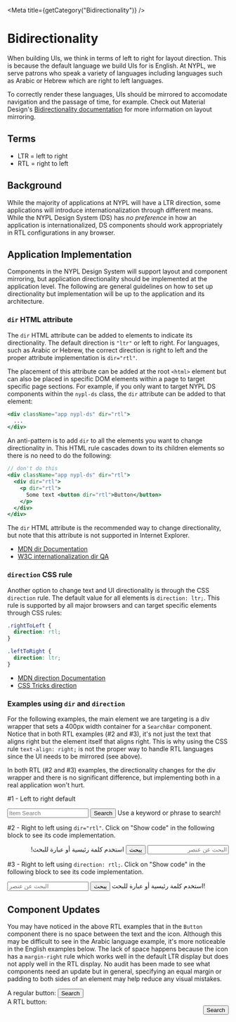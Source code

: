 

<Meta title={getCategory("Bidirectionality")} />

# Bidirectionality

When building UIs, we think in terms of left to right for layout direction. This
is because the default language we build UIs for is English. At NYPL, we serve
patrons who speak a variety of languages including languages such as Arabic or
Hebrew which are right to left languages.

To correctly render these languages, UIs should be mirrored to accomodate navigation
and the passage of time, for example. Check out Material Design's
[Bidirectionality documentation](https://material.io/design/usability/bidirectionality.html)
for more information on layout mirroring.

## Terms

- LTR = left to right
- RTL = right to left

## Background

While the majority of applications at NYPL will have a LTR direction, some applications
will introduce internationalization through different means. While the NYPL Design
System (DS) has _no preference_ in how an application is internationalized, DS
components should work appropriately in RTL configurations in any browser.

## Application Implementation

Components in the NYPL Design System will support layout and component mirroring,
but application directionality should be implemented at the application level. The
following are general guidelines on how to set up directionality but implementation
will be up to the application and its architecture.

### `dir` HTML attribute

The `dir` HTML attribute can be added to elements to indicate its directionality.
The default direction is `"ltr"` or left to right. For languages, such as Arabic
or Hebrew, the correct direction is right to left and the proper attribute
implementation is `dir="rtl"`.

The placement of this attribute can be added at the root `<html>` element but can
also be placed in specific DOM elements within a page to target specific page sections.
For example, if you only want to target NYPL DS components within the `nypl-ds` class,
the `dir` attribute can be added to that element:

```jsx
<div className="app nypl-ds" dir="rtl">
  ...
</div>
```

An anti-pattern is to add `dir` to all the elements you want to change directionality
in. This HTML rule cascades down to its children elements so there is no need to
do the following:

```jsx
// don't do this
<div className="app nypl-ds" dir="rtl">
  <div dir="rtl">
    <p dir="rtl">
      Some text <button dir="rtl">Button</button>
    </p>
  </div>
</div>
```

The `dir` HTML attribute is the recommended way to change directionality, but note
that this attribute is not supported in Internet Explorer.

- [MDN dir Documentation](https://developer.mozilla.org/en-US/docs/Web/HTML/Global_attributes/dir)
- [W3C internationalization dir QA](https://www.w3.org/International/questions/qa-html-dir)

### `direction` CSS rule

Another option to change text and UI directionality is through the CSS `direction`
rule. The default value for all elements is `direction: ltr;`. This rule is
supported by all major browsers and can target specific elements through CSS rules:

```css
.rightToLeft {
  direction: rtl;
}

.leftToRight {
  direction: ltr;
}
```

- [MDN direction Documentation](https://developer.mozilla.org/en-US/docs/Web/CSS/direction)
- [CSS Tricks direction](https://css-tricks.com/almanac/properties/d/direction/)

### Examples using `dir` and `direction`

For the following examples, the main element we are targeting is a div wrapper
that sets a 400px width container for a `SearchBar` component. Notice that in both
RTL examples (#2 and #3), it's not just the text that aligns right but the element
itself that aligns right. This is why using the CSS rule `text-align: right;` is
not the proper way to handle RTL languages since the UI needs to be mirrored (see above).

In both RTL (#2 and #3) examples, the directionality changes for the div wrapper
and there is no significant difference, but implementing both in a real application
won't hurt.

#1 - Left to right default

<Canvas>
  <DSProvider>
    <div style={{ width: "400px" }}>
      <SearchBar>
        <Input
          ariaLabelledBy="button-ex1"
          id="input-ex1"
          placeholder="Item Search"
          required={true}
          type={InputTypes.text}
          attributes={{
            ["aria-describedby"]: "error-helperText-ex1",
          }}
        />
        <Button buttonType={ButtonTypes.Primary} id="button-ex1" type="submit">
          <Icon
            name={IconNames.Search}
            size={IconSizes.Small}
            align={IconAlign.Left}
          />
          Search
        </Button>
      </SearchBar>
      <HelperErrorText id="error-helperText-ex1">
        Use a keyword or phrase to search!
      </HelperErrorText>
    </div>
  </DSProvider>
</Canvas>

#2 - Right to left using `dir="rtl"`. Click on "Show code" in the following
block to see its code implementation.

<Canvas>
  <DSProvider>
    <div dir="rtl">
      <div style={{ width: "400px" }}>
        <SearchBar>
          <Input
            ariaLabelledBy="button-ex2"
            id="input-ex2"
            placeholder="البحث عن عنصر"
            required={true}
            type={InputTypes.text}
            attributes={{
              ["aria-describedby"]: "error-helperText-ex2",
            }}
          />
          <Button
            buttonType={ButtonTypes.Primary}
            id="button-ex2"
            type="submit"
          >
            <Icon
              name={IconNames.Search}
              size={IconSizes.Small}
              align={IconAlign.Left}
            />
            يبحث
          </Button>
        </SearchBar>
        <HelperErrorText id="error-helperText-ex2">
          استخدم كلمة رئيسية أو عبارة للبحث!
        </HelperErrorText>
      </div>
    </div>
  </DSProvider>
</Canvas>

#3 - Right to left using `direction: rtl;`. Click on "Show code" in the following
block to see its code implementation.

<Canvas>
  <DSProvider>
    <div style={{ direction: "rtl" }}>
      <div style={{ width: "400px" }}>
        <SearchBar>
          <Input
            ariaLabelledBy="button-ex3"
            id="input-ex3"
            placeholder="البحث عن عنصر"
            required={true}
            type={InputTypes.text}
            attributes={{
              ["aria-describedby"]: "error-helperText-ex3",
            }}
          />
          <Button
            buttonType={ButtonTypes.Primary}
            id="button-ex3"
            type="submit"
          >
            <Icon
              name={IconNames.Search}
              size={IconSizes.Small}
              align={IconAlign.Left}
            />
            يبحث
          </Button>
        </SearchBar>
        <HelperErrorText id="error-helperText-ex3">
          استخدم كلمة رئيسية أو عبارة للبحث!
        </HelperErrorText>
      </div>
    </div>
  </DSProvider>
</Canvas>

## Component Updates

You may have noticed in the above RTL examples that in the `Button` component
there is no space between the text and the icon. Although this may be difficult
to see in the Arabic language example, it's more noticeable in the English examples
below. The lack of space happens because the icon has a `margin-right` rule
which works well in the default LTR display but does not apply well in the RTL
display. No audit has been made to see what components need an update but in
general, specifying an equal margin or padding to both sides of an element may
help reduce any visual mistakes.

<Canvas>
  <DSProvider>
    <div style={{ display: "flex", "flex-direction": "column" }}>
      <div style={{ width: "300px" }}>
        A regular button:
        <Button buttonType={ButtonTypes.Primary} id="button-ex4" type="submit">
          <Icon
            name={IconNames.Search}
            size={IconSizes.Small}
            align={IconAlign.Left}
          />
          Search
        </Button>
      </div>
      <div style={{ width: "300px" }}>
        A RTL button:
        <div dir="rtl">
          <Button
            buttonType={ButtonTypes.Primary}
            id="button-ex5"
            type="submit"
          >
            <Icon
              name={IconNames.Search}
              size={IconSizes.Small}
              align={IconAlign.Left}
            />
            Search
          </Button>
        </div>
      </div>
    </div>
  </DSProvider>
</Canvas>

